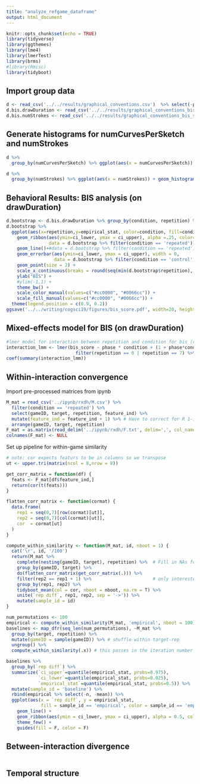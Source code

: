 ```yaml
---
title: "analyze_refgame_dataframe"
output: html_document
---
```


```r
knitr::opts_chunk$set(echo = TRUE)
library(tidyverse)
library(ggthemes)
library(lme4)
library(lmerTest)
library(brms)
#library(Rmisc)
library(tidyboot)
```

## Import group data

```r
d <- read_csv('../../results/graphical_conventions.csv')  %>% select(-png)
d.bis.drawDuration <- read_csv('../../results/graphical_conventions_bis_score_drawDuration.csv')  %>% select(-X1)
d.bis.numStrokes <- read_csv('../../results/graphical_conventions_bis_score_numStrokes.csv') %>% select(-X1)
```

## Generate histograms for numCurvesPerSketch and numStrokes 

```r
d %>% 
  group_by(numCurvesPerSketch) %>% ggplot(aes(x = numCurvesPerSketch)) + geom_histogram()
```

```r
d %>% 
  group_by(numStrokes) %>% ggplot(aes(x = numStrokes)) + geom_histogram()
```

## Behavioral Results: BIS analysis (on drawDuration)

```r
d.bootstrap <- d.bis.drawDuration %>% group_by(condition, repetition) %>% tidyboot_mean(column=bis_score)
d.bootstrap %>%
  ggplot(aes(x=repetition,y=empirical_stat, color=condition, fill=condition)) + 
    geom_ribbon(aes(ymin=ci_lower, ymax = ci_upper), alpha =.25, color=NA,
                data = d.bootstrap %>% filter(condition == 'repeated')) + # position = dodge, 
    geom_line()+#data = d.bootstrap %>% filter(condition == 'repeated')) + 
    geom_errorbar(aes(ymin=ci_lower, ymax = ci_upper), width = 0,
                  data = d.bootstrap %>% filter(condition == 'control')) + 
    geom_point(size = 2) + 
    scale_x_continuous(breaks = round(seq(min(d.bootstrap$repetition), max(d.bootstrap$repetition), by =1),1)) + 
    ylab("BIS") +
    #ylim(-1,1) +
    theme_bw() +
    scale_color_manual(values=c("#cc0000", "#0066cc")) + 
    scale_fill_manual(values=c("#cc0000", "#0066cc")) + 
  theme(legend.position = c(0.9, 0.2))
ggsave('../../writing/cogsci19/figures/bis_score.pdf', width=20, height = 15, units='cm')

```

## Mixed-effects model for BIS (on drawDuration)

```r
#lmer model for interaction between repetition and condition for bis (right syntax but doesn't converge)
interaction_lmm <- lmer(bis_score ~ phase * condition + (1 + phase*condition | gameID) + (1 + phase*condition | target), data = d.bis.drawDuration %>%
                          filter(repetition == 0 | repetition == 7) %>% mutate(phase = ifelse(repetition == 0, 'pre', 'post'))) 
coef(summary(interaction_lmm))
```

## Within-interaction convergence

Import pre-processed matrices from ipynb

```r
M_mat = read_csv('../ipynb/rxdh/M.csv') %>%
  filter(condition == 'repeated') %>%
  select(gameID, target, repetition, feature_ind) %>%
  mutate(feature_ind = feature_ind + 1) %>% # Have to correct for R 1-indexing...
  arrange(gameID, target, repetition) 
F_mat = as.matrix(read_delim('../ipynb/rxdh/F.txt', delim=',', col_names=F))
colnames(F_mat) <- NULL
```

Set up pipeline for within-game similarity

```r
# note: cor expects featurs to be in columns so we transpose
ut <- upper.tri(matrix(ncol = 8,nrow = 8))

get_corr_matrix = function(df) {
  feats <- F_mat[df$feature_ind,]
  return(cor(t(feats)))
}

flatten_corr_matrix <- function(cormat) {
  data.frame(
    rep1 = seq(0,7)[row(cormat)[ut]],
    rep2 = seq(0,7)[col(cormat)[ut]],
    cor  = cormat[ut]
  )
}

compute_within_similarity <- function(M_mat, id, nboot = 1) {
  cat('\r', id, '/100')
  return(M_mat %>%
    complete(nesting(gameID, target), repetition) %>%  # Fill in NAs for missing repetitions
    group_by(gameID, target) %>%
    do(flatten_corr_matrix(get_corr_matrix(.))) %>%
    filter(rep2 == rep1 + 1) %>%                       # only interested in successive reps
    group_by(rep1, rep2) %>%
    tidyboot_mean(col = cor, nboot = nboot, na.rm = T) %>%
    unite(`rep diff`, rep1, rep2, sep = '->')) %>%
    mutate(sample_id = id)
}
```

```r
num_permutations <- 100
empirical <- compute_within_similarity(M_mat, 'empirical', nboot = 100)
baselines <- map_dfr(seq_len(num_permutations), ~M_mat %>%
  group_by(target, repetition) %>%
  mutate(gameID = sample(gameID)) %>% # shuffle within target-rep 
  ungroup() %>%
  compute_within_similarity(.x)) # this passes in the iteration number
```

```r
baselines %>% 
  group_by(`rep diff`) %>% 
  summarize(`ci_upper`=quantile(empirical_stat, probs=0.975),
            `ci_lower`=quantile(empirical_stat, probs=0.025),
            `empirical_stat`=quantile(empirical_stat, probs=0.5)) %>%
  mutate(sample_id = 'baseline') %>%
  rbind(empirical %>% select(-n, -mean)) %>%
  ggplot(aes(x = `rep diff`, y = empirical_stat, 
             fill = sample_id == 'empirical', color = sample_id == 'empirical', group = sample_id)) +
    geom_line() +
    geom_ribbon(aes(ymin = ci_lower, ymax = ci_upper), alpha = 0.5, color = NA ) + #data = empirical, 
    theme_few() +
    guides(fill = F, color = F)
```

## Between-interaction divergence 

```r


```

## Temporal structure 

```r


```

